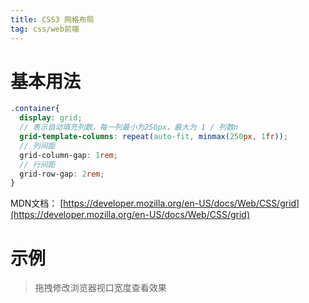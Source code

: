 ```yaml
---
title: CSS3 网格布局
tag: css/web前端
---
```



# 基本用法
```scss
.container{
  display: grid;
  // 表示自动填充列数，每一列最小为250px，最大为 1 / 列数n
  grid-template-columns: repeat(auto-fit, minmax(250px, 1fr));
  // 列间距
  grid-column-gap: 1rem;
  // 行间距
  grid-row-gap: 2rem;
}
```
MDN文档： [https://developer.mozilla.org/en-US/docs/Web/CSS/grid](https://developer.mozilla.org/en-US/docs/Web/CSS/grid)

# 示例
> 拖拽修改浏览器视口宽度查看效果
```scss file=src/example/grid/demo1.module.scss
```
<GridExample />

```scss file=src/example/grid/demo2.module.scss
```
<GridExample styl={1} />

```scss file=src/example/grid/demo3.module.scss
```
<GridExample styl={2} />

